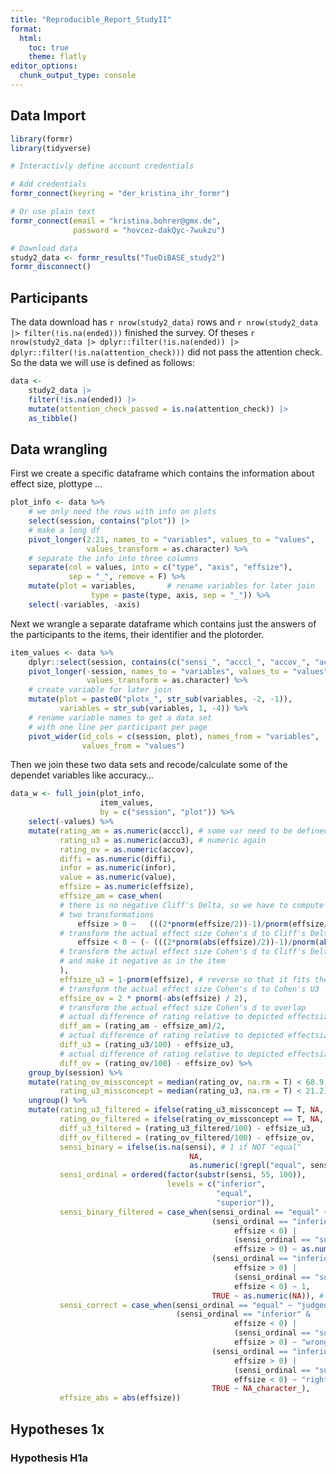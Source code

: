 ```yaml
---
title: "Reproducible_Report_StudyII"
format: 
  html:
    toc: true
    theme: flatly  
editor_options: 
  chunk_output_type: console
---
```


## Data Import
```r
library(formr)
library(tidyverse)

# Interactivly define account credentials

# Add credentials
formr_connect(keyring = "der_kristina_ihr_formr")

# Or use plain text
formr_connect(email = "kristina.bohrer@gmx.de",
              password = "hovcez-dakQyc-7wukzu")

# Download data
study2_data <- formr_results("TueDiBASE_study2")
formr_disconnect()
```


## Participants
The data download has `r nrow(study2_data)` rows and `r nrow(study2_data |> filter(!is.na(ended)))` finished the survey. Of theses `r nrow(study2_data |> dplyr::filter(!is.na(ended)) |> dplyr::filter(!is.na(attention_check)))` did not pass the attention check.
So the data we will use is defined as follows:
```r
data <- 
    study2_data |> 
    filter(!is.na(ended)) |>
    mutate(attention_check_passed = is.na(attention_check)) |> 
    as_tibble()
```

## Data wrangling
First we create a specific dataframe which contains the information about effect size, plottype ...
```r
plot_info <- data %>%
    # we only need the rows with info on plots
    select(session, contains("plot")) |> 
    # make a long df
    pivot_longer(2:21, names_to = "variables", values_to = "values", 
                 values_transform = as.character) %>% 
    # separate the info into three columns
    separate(col = values, into = c("type", "axis", "effsize"),
             sep = "_", remove = F) %>%
    mutate(plot = variables,       # rename variables for later join
                  type = paste(type, axis, sep = "_")) %>%
    select(-variables, -axis)
```

Next we wrangle a separate dataframe which contains just the answers of the participants to the items, their identifier and the plotorder.
```r
item_values <- data %>%
    dplyr::select(session, contains(c("sensi_", "acccl_", "accov_", "accu3_", "value_", "infor_", "diffi_"))) %>% 
    pivot_longer(-session, names_to = "variables", values_to = "values", 
                 values_transform = as.character) %>%
    # create variable for later join
    mutate(plot = paste0("plotx_", str_sub(variables, -2, -1)), 
           variables = str_sub(variables, 1, -4)) %>%    
    # rename variable names to get a data set 
    # with one line per participant per page
    pivot_wider(id_cols = c(session, plot), names_from = "variables", 
                values_from = "values")
```

Then we join these two data sets and recode/calculate some of the dependet variables like accuracy...
```r
data_w <- full_join(plot_info, 
                    item_values,
                    by = c("session", "plot")) %>% 
    select(-values) %>%
    mutate(rating_am = as.numeric(acccl), # some var need to be defined as
           rating_u3 = as.numeric(accu3), # numeric again
           rating_ov = as.numeric(accov),
           diffi = as.numeric(diffi),
           infor = as.numeric(infor),
           value = as.numeric(value),
           effsize = as.numeric(effsize),
           effsize_am = case_when( 
           # there is no negative Cliff's Delta, so we have to compute 
           # two transformations
               effsize > 0 ~   (((2*pnorm(effsize/2))-1)/pnorm(effsize/2)),
           # transform the actual effect size Cohen's d to Cliff's Delta
               effsize < 0 ~ (- (((2*pnorm(abs(effsize)/2))-1)/pnorm(abs(effsize)/2))) 
           # transform the actual effect size Cohen's d to Cliff's Delta 
           # and make it negative as in the item
           ),
           effsize_u3 = 1-pnorm(effsize), # reverse so that it fits the direction of the U3 item
           # transform the actual effect size Cohen's d to Cohen's U3
           effsize_ov = 2 * pnorm(-abs(effsize) / 2), 
           # transform the actual effect size Cohen's d to overlap
           # actual difference of rating relative to depicted effectsize 
           diff_am = (rating_am - effsize_am)/2,
           # actual difference of rating relative to depicted effectsize
           diff_u3 = (rating_u3/100) - effsize_u3,
           # actual difference of rating relative to depicted effectsize 
           diff_ov = (rating_ov/100) - effsize_ov) %>%
    group_by(session) %>% 
    mutate(rating_ov_missconcept = median(rating_ov, na.rm = T) < 68.9,
           rating_u3_missconcept = median(rating_u3, na.rm = T) < 21.2) %>% 
    ungroup() %>% 
    mutate(rating_u3_filtered = ifelse(rating_u3_missconcept == T, NA, rating_u3),
           rating_ov_filtered = ifelse(rating_ov_missconcept == T, NA, rating_ov),
           diff_u3_filtered = (rating_u3_filtered/100) - effsize_u3,
           diff_ov_filtered = (rating_ov_filtered/100) - effsize_ov,
           sensi_binary = ifelse(is.na(sensi), # 1 if NOT "equal"
                                        NA,
                                        as.numeric(!grepl("equal", sensi))),
           sensi_ordinal = ordered(factor(substr(sensi, 55, 100)),
                                   levels = c("inferior",
                                              "equal",
                                              "superior")),
           sensi_binary_filtered = case_when(sensi_ordinal == "equal" ~ 0, 
                                             (sensi_ordinal == "inferior" & 
                                                  effsize < 0) | 
                                                  (sensi_ordinal == "superior" & 
                                                  effsize > 0) ~ as.numeric(NA),
                                             (sensi_ordinal == "inferior" & # was not there
                                                  effsize > 0) | 
                                                  (sensi_ordinal == "superior" & 
                                                  effsize < 0) ~ 1, 
                                             TRUE ~ as.numeric(NA)), # was 1
           sensi_correct = case_when(sensi_ordinal == "equal" ~ "judged equal", 
                                     (sensi_ordinal == "inferior" & 
                                                  effsize < 0) | 
                                                  (sensi_ordinal == "superior" & 
                                                  effsize > 0) ~ "wrong direction",
                                             (sensi_ordinal == "inferior" & # was not there
                                                  effsize > 0) | 
                                                  (sensi_ordinal == "superior" & 
                                                  effsize < 0) ~ "right direction", 
                                             TRUE ~ NA_character_),
           effsize_abs = abs(effsize))
```

## Hypotheses 1x
### Hypothesis H1a

